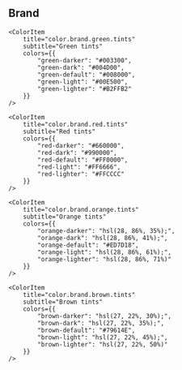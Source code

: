 
<Meta title="Colours/Brand" />

## Brand

<ColorPalette>    
    <ColorItem
        title="color.brand.ral-9005"
        subtitle="RAL 9005"
        colors={{ "RAL-9005": "#0A0C10" }}
    />
    <ColorItem
        title="color.brand.ral-9016"
        subtitle="RAL 9016"
        colors={{ "RAL-9016": "#F1F0EA" }}
    />
    <ColorItem
        title="color.brand.base"
        subtitle="Base"
        colors={{                        
            "black": "#000",
            "white": "#FFF",
            "orange": "#ED7D18",
            "brown": "#79614E",
        }}
    />        
    <ColorItem
        title="color.brand.grey.tints"
        subtitle="Grey tints"
        colors={{                        
            "grey-darker": "#333",
            "grey-dark": "#666",
            "grey-default": "#999",
            "grey-light": "#D1D1D1",
            "grey-lighter": "#F1F1F1"
        }}
    />    
    <ColorItem
        title="color.brand.blue.tints"
        subtitle="Blue tints"
        colors={{                        
            "blue-darker": "#0F1C71",
            "blue-dark": "#15289E",
            "blue-default": "#1B33CB",
            "blue-light": "#6174EA",
            "blue-lighter": "#BBC3F6"
        }}
    />    
    <ColorItem
        title="color.brand.yellow.tints"
        subtitle="Yellow tints"
        colors={{                        
            "yellow-darker": "#999900",
            "yellow-dark": "#CCCC00",
            "yellow-default": "#FFFF00",
            "yellow-light": "#FFFF66",
            "yellow-lighter": "#FFFF99"
        }}
    />

    <ColorItem
        title="color.brand.green.tints"
        subtitle="Green tints"
        colors={{                        
            "green-darker": "#003300",
            "green-dark": "#004D00",
            "green-default": "#008000",
            "green-light": "#00E500",
            "green-lighter": "#B2FFB2"
        }}
    />

    <ColorItem
        title="color.brand.red.tints"
        subtitle="Red tints"
        colors={{                        
            "red-darker": "#660000",
            "red-dark": "#990000",
            "red-default": "#FF0000",
            "red-light": "#FF6666",
            "red-lighter": "#FFCCCC"
        }}
    />

    <ColorItem
        title="color.brand.orange.tints"
        subtitle="Orange tints"
        colors={{                        
            "orange-darker": "hsl(28, 86%, 35%);",
            "orange-dark": "hsl(28, 86%, 41%);",
            "orange-default": "#ED7D18",
            "orange-light": "hsl(28, 86%, 61%);",
            "orange-lighter": "hsl(28, 86%, 71%)"
        }}
    />

    <ColorItem
        title="color.brand.brown.tints"
        subtitle="Brown tints"
        colors={{                        
            "brown-darker": "hsl(27, 22%, 30%);",
            "brown-dark": "hsl(27, 22%, 35%);",
            "brown-default": "#79614E",
            "brown-light": "hsl(27, 22%, 45%);",
            "brown-lighter": "hsl(27, 22%, 50%)"
        }}
    />

    
</ColorPalette>